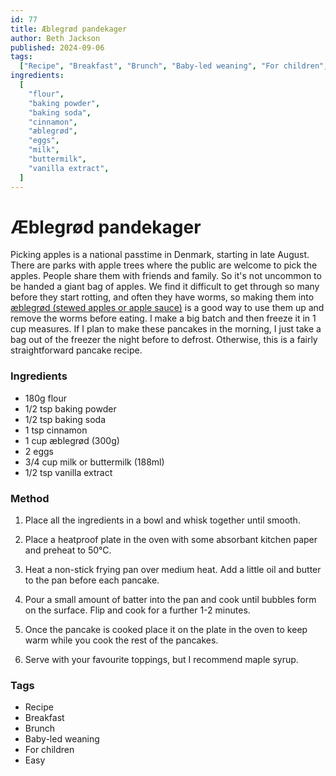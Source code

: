 ```yaml
---
id: 77
title: Æblegrød pandekager
author: Beth Jackson
published: 2024-09-06
tags:
  ["Recipe", "Breakfast", "Brunch", "Baby-led weaning", "For children", "Easy"]
ingredients:
  [
    "flour",
    "baking powder",
    "baking soda",
    "cinnamon",
    "æblegrød",
    "eggs",
    "milk",
    "buttermilk",
    "vanilla extract",
  ]
---
```


# Æblegrød pandekager

<BlogTextWrapper>

Picking apples is a national passtime in Denmark, starting in late August. There are parks with apple trees where the public are welcome to pick the apples. People share them with friends and family. So it's not uncommon to be handed a giant bag of apples. We find it difficult to get through so many before they start rotting, and often they have worms, so making them into [æblegrød (stewed apples or apple sauce)](https://cph.kiwi/blog/æblegrød) is a good way to use them up and remove the worms before eating. I make a big batch and then freeze it in 1 cup measures. If I plan to make these pancakes in the morning, I just take a bag out of the freezer the night before to defrost. Otherwise, this is a fairly straightforward pancake recipe.

</BlogTextWrapper>

<BlogTextWrapper>

### Ingredients

- 180g flour
- 1/2 tsp baking powder
- 1/2 tsp baking soda
- 1 tsp cinnamon
- 1 cup æblegrød (300g)
- 2 eggs
- 3/4 cup milk or buttermilk (188ml)
- 1/2 tsp vanilla extract

</BlogTextWrapper>

<BlogTextWrapper>

### Method

1. Place all the ingredients in a bowl and whisk together until smooth.

2. Place a heatproof plate in the oven with some absorbant kitchen paper and preheat to 50°C.

3. Heat a non-stick frying pan over medium heat. Add a little oil and butter to the pan before each pancake.

4. Pour a small amount of batter into the pan and cook until bubbles form on the surface. Flip and cook for a further 1-2 minutes.

5. Once the pancake is cooked place it on the plate in the oven to keep warm while you cook the rest of the pancakes.

6. Serve with your favourite toppings, but I recommend maple syrup.

</BlogTextWrapper>

<BlogTextWrapper>

### Tags

- Recipe
- Breakfast
- Brunch
- Baby-led weaning
- For children
- Easy

</BlogTextWrapper>
